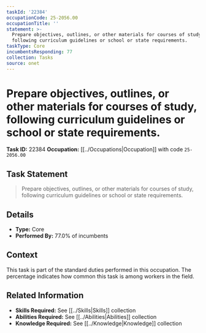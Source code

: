 ```yaml
---
taskId: '22384'
occupationCode: 25-2056.00
occupationTitle: ''
statement: >-
  Prepare objectives, outlines, or other materials for courses of study,
  following curriculum guidelines or school or state requirements.
taskType: Core
incumbentsResponding: 77
collection: Tasks
source: onet
---
```

# Prepare objectives, outlines, or other materials for courses of study, following curriculum guidelines or school or state requirements.

**Task ID:** 22384
**Occupation:** [[../Occupations|Occupation]] with code `25-2056.00`

## Task Statement

> Prepare objectives, outlines, or other materials for courses of study, following curriculum guidelines or school or state requirements.

## Details

- **Type:** Core
- **Performed By:** 77.0% of incumbents

## Context

This task is part of the standard duties performed in this occupation. The percentage indicates how common this task is among workers in the field.

## Related Information

- **Skills Required:** See [[../Skills|Skills]] collection
- **Abilities Required:** See [[../Abilities|Abilities]] collection
- **Knowledge Required:** See [[../Knowledge|Knowledge]] collection

